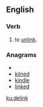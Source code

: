 ==English==

===Verb===
{{en-verb|delinks|delinking|delinked|delinked}}

#to [[unlink]].

===Anagrams===
* {{alphagram|deikln}}
* [[kilned#English|kilned]]
* [[kindle#English|kindle]]
* [[linked#English|linked]]


[[ku:delink]]